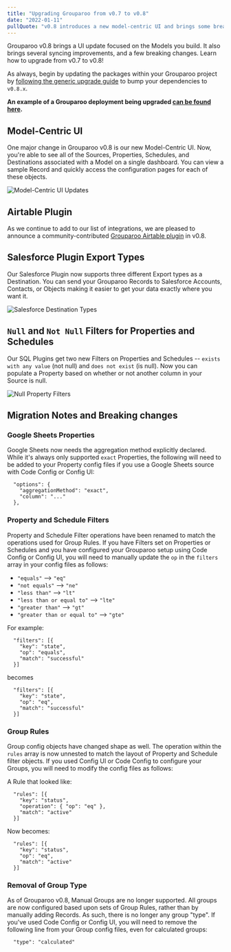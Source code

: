 ```yaml
---
title: "Upgrading Grouparoo from v0.7 to v0.8"
date: "2022-01-11"
pullQuote: "v0.8 introduces a new model-centric UI and brings some breaking changes.  Learn how to upgrade from v0.7 to v0.8!"
---
```


Grouparoo v0.8 brings a UI update focused on the Models you build. It also brings several syncing improvements, and a few breaking changes. Learn how to upgrade from v0.7 to v0.8!

As always, begin by updating the packages within your Grouparoo project by [following the generic upgrade guide](/docs/support/upgrading-grouparoo#installing-updates) to bump your dependencies to `v0.8.x`.

**An example of a Grouparoo deployment being upgraded [can be found here](https://github.com/grouparoo/app-example-config/pull/39).**

## Model-Centric UI

One major change in Grouparoo v0.8 is our new Model-Centric UI. Now, you're able to see all of the Sources, Properties, Schedules, and Destinations associated with a Model on a single dashboard. You can view a sample Record and quickly access the configuration pages for each of these objects.

<Image
  src="docs/support/upgrading-grouparoo/v07-v08-model-centric-ui.png"
  alt="Model-Centric UI Updates"
  width={700}
  height={728}
  className="mx-auto"
/>

## Airtable Plugin

As we continue to add to our list of integrations, we are pleased to announce a community-contributed [Grouparoo Airtable plugin](https://www.npmjs.com/package/@grouparoo/airtable) in v0.8.

## Salesforce Plugin Export Types

Our Salesforce Plugin now supports three different Export types as a Destination. You can send your Grouparoo Records to Salesforce Accounts, Contacts, or Objects making it easier to get your data exactly where you want it.

<Image
  src="docs/support/upgrading-grouparoo/v07-v08-salesforce-export-types.png"
  alt="Salesforce Destination Types"
  width={700}
  height={402}
/>

## `Null` and `Not Null` Filters for Properties and Schedules

Our SQL Plugins get two new Filters on Properties and Schedules -- `exists with any value` (not null) and `does not exist` (is null). Now you can populate a Property based on whether or not another column in your Source is null.

<Image
  src="docs/support/upgrading-grouparoo/v07-v08-null-filter.png"
  alt="Null Property Filters"
  width={600}
  height={182}
/>

## Migration Notes and Breaking changes

### Google Sheets Properties

Google Sheets now needs the aggregation method explicitly declared. While it's always only supported `exact` Properties, the following will need to be added to your Property config files if you use a Google Sheets source with Code Config or Config UI:

```
  "options": {
    "aggregationMethod": "exact",
    "column": "..."
  },
```

### Property and Schedule Filters

Property and Schedule Filter operations have been renamed to match the operations used for Group Rules. If you have Filters set on Properties or Schedules and you have configured your Grouparoo setup using Code Config or Config UI, you will need to manually update the `op` in the `filters` array in your config files as follows:

- `"equals"` --> `"eq"`
- `"not equals"` --> `"ne"`
- `"less than"` --> `"lt"`
- `"less than or equal to"` --> `"lte"`
- `"greater than"` --> `"gt"`
- `"greater than or equal to"` --> `"gte"`

For example:

```
  "filters": [{
    "key": "state",
    "op": "equals",
    "match": "successful"
  }]
```

becomes

```
  "filters": [{
    "key": "state",
    "op": "eq",
    "match": "successful"
  }]
```

### Group Rules

Group config objects have changed shape as well. The operation within the `rules` array is now unnested to match the layout of Property and Schedule filter objects. If you used Config UI or Code Config to configure your Groups, you will need to modify the config files as follows:

A Rule that looked like:

```
  "rules": [{
    "key": "status",
    "operation": { "op": "eq" },
    "match": "active"
  }]
```

Now becomes:

```
  "rules": [{
    "key": "status",
    "op": "eq",
    "match": "active"
  }]
```

### Removal of Group Type

As of Grouparoo v0.8, Manual Groups are no longer supported. All groups are now configured based upon sets of Group Rules, rather than by manually adding Records. As such, there is no longer any group "type". If you've used Code Config or Config UI, you will need to remove the following line from your Group config files, even for calculated groups:

```
  "type": "calculated"
```
